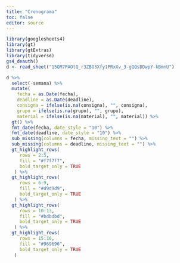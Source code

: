 ```yaml
---
title: "Cronograma"
toc: false
editor: source
---
```


```r
library(googlesheets4)
library(gt)
library(gtExtras)
library(tidyverse)
gs4_deauth()
d <- read_sheet("15QM7PAOtQ_r3ZBO3Xfy1PRxXv_3-gQQsDDwpY-kBmnU")
```

```r
d %>% 
  select(-semana) %>% 
  mutate(
    fecha = as.Date(fecha),
    deadline = as.Date(deadline),
    consigna = ifelse(is.na(consigna), "", consigna),
    grupo = ifelse(is.na(grupo), "", grupo),
    material = ifelse(is.na(material), "", material)) %>%
  gt() %>%
  fmt_date(fecha, date_style = "10") %>%
  fmt_date(deadline, date_style = "10") %>%
  sub_missing(columns = fecha, missing_text = "") %>% 
  sub_missing(columns = deadline, missing_text = "") %>% 
  gt_highlight_rows(
     rows = 2:5,
     fill = "#f7f7f7",
     bold_target_only = TRUE
   ) %>% 
  gt_highlight_rows(
     rows = 6:9,
     fill = "#d9d9d9",
     bold_target_only = TRUE
   ) %>% 
  gt_highlight_rows(
     rows = 10:13,
     fill = "#bdbdbd",
     bold_target_only = TRUE
   ) %>% 
  gt_highlight_rows(
     rows = 15:16,
     fill = "#969696",
     bold_target_only = TRUE
   )
```

